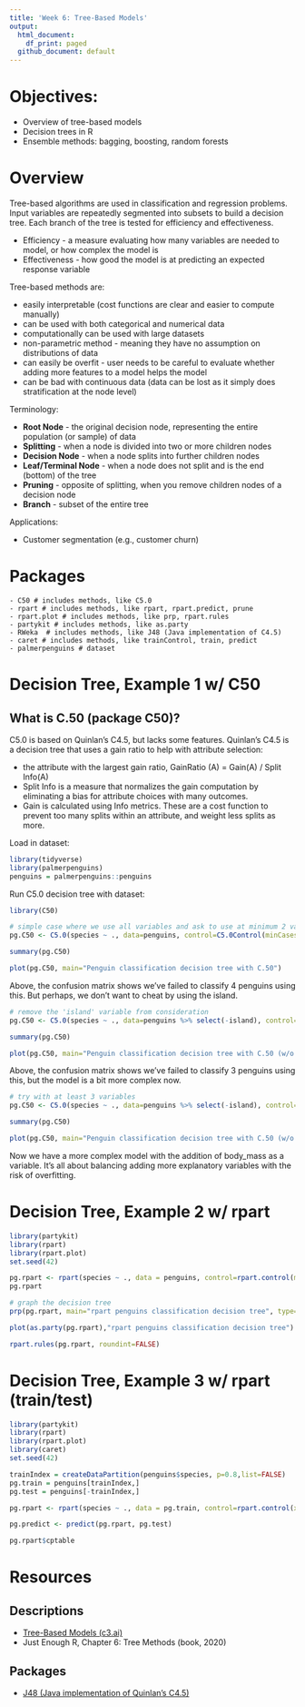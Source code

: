 ```yaml
---
title: 'Week 6: Tree-Based Models'
output:
  html_document:
    df_print: paged
  github_document: default
---
```


# Objectives:

- Overview of tree-based models
- Decision trees in R  
- Ensemble methods: bagging, boosting, random forests  

# Overview

Tree-based algorithms are used in classification and regression problems. Input variables are repeatedly segmented into subsets to build a decision tree. Each branch of the tree is tested for efficiency and effectiveness.  

- Efficiency - a measure evaluating how many variables are needed to model, or how complex the model is  
- Effectiveness - how good the model is at predicting an expected response variable  

Tree-based methods are:  

- easily interpretable (cost functions are clear and easier to compute manually)  
- can be used with both categorical and numerical data  
- computationally can be used with large datasets  
- non-parametric method - meaning they have no assumption on distributions of data  
- can easily be overfit - user needs to be careful to evaluate whether adding more features to a model helps the model  
- can be bad with continuous data (data can be lost as it simply does stratification at the node level)  

Terminology:  

- **Root Node** - the original decision node, representing the entire population (or sample) of data  
- **Splitting** - when a node is divided into two or more children nodes  
- **Decision Node** - when a node splits into further children nodes  
- **Leaf/Terminal Node** - when a node does not split and is the end (bottom) of the tree  
- **Pruning** - opposite of splitting, when you remove children nodes of a decision node  
- **Branch** - subset of the entire tree  

Applications:  

- Customer segmentation (e.g., customer churn)  

# Packages
```
- C50 # includes methods, like C5.0
- rpart # includes methods, like rpart, rpart.predict, prune  
- rpart.plot # includes methods, like prp, rpart.rules  
- partykit # includes methods, like as.party
- RWeka  # includes methods, like J48 (Java implementation of C4.5)
- caret # includes methods, like trainControl, train, predict  
- palmerpenguins # dataset
```

# Decision Tree, Example 1 w/ C50

## What is C.50 (package C50)?  

C5.0 is based on Quinlan's C4.5, but lacks some features. Quinlan's C4.5 is a decision tree that uses a gain ratio to help with attribute selection:  

- the attribute with the largest gain ratio, GainRatio (A) = Gain(A) / Split Info(A)  
- Split Info is a measure that normalizes the gain computation by eliminating a bias for attribute choices with many outcomes.  
- Gain is calculated using Info metrics. These are a cost function to prevent too many splits within an attribute, and weight less splits as more.  

Load in dataset:  
```r
library(tidyverse)
library(palmerpenguins)
penguins = palmerpenguins::penguins
```

Run C5.0 decision tree with dataset:
```r
library(C50)

# simple case where we use all variables and ask to use at minimum 2 variables to explain the data
pg.C50 <- C5.0(species ~ ., data=penguins, control=C5.0Control(minCases=2))

summary(pg.C50)

plot(pg.C50, main="Penguin classification decision tree with C.50")
```

Above, the confusion matrix shows we've failed to classify 4 penguins using this. But perhaps, we don't want to cheat by using the island.


```r

# remove the 'island' variable from consideration
pg.C50 <- C5.0(species ~ ., data=penguins %>% select(-island), control=C5.0Control(minCases=2))

summary(pg.C50)

plot(pg.C50, main="Penguin classification decision tree with C.50 (w/o island)")
```

Above, the confusion matrix shows we've failed to classify 3 penguins using this, but the model is a bit more complex now.

```r

# try with at least 3 variables
pg.C50 <- C5.0(species ~ ., data=penguins %>% select(-island), control=C5.0Control(minCases=3))

summary(pg.C50)

plot(pg.C50, main="Penguin classification decision tree with C.50 (w/o island)")
```

Now we have a more complex model with the addition of body_mass as a variable. It's all about balancing adding more explanatory variables with the risk of overfitting.  

# Decision Tree, Example 2 w/ rpart  

```r

library(partykit)
library(rpart)
library(rpart.plot)
set.seed(42)

pg.rpart <- rpart(species ~ ., data = penguins, control=rpart.control(minsplit=2), method="class")
pg.rpart

# graph the decision tree
prp(pg.rpart, main="rpart penguins classification decision tree", type=2, extra=104, fallen.leaves=TRUE, roundint=FALSE)

plot(as.party(pg.rpart),"rpart penguins classification decision tree")

rpart.rules(pg.rpart, roundint=FALSE)

```

# Decision Tree, Example 3 w/ rpart (train/test)

```r

library(partykit)
library(rpart)
library(rpart.plot)
library(caret)
set.seed(42)

trainIndex = createDataPartition(penguins$species, p=0.8,list=FALSE)
pg.train = penguins[trainIndex,]
pg.test = penguins[-trainIndex,]

pg.rpart <- rpart(species ~ ., data = pg.train, control=rpart.control(xval=10), method="class")

pg.predict <- predict(pg.rpart, pg.test)

pg.rpart$cptable

```

# Resources

## Descriptions
- [Tree-Based Models (c3.ai)](https://c3.ai/glossary/data-science/tree-based-models/)  
- Just Enough R, Chapter 6: Tree Methods (book, 2020)

## Packages
- [J48 (Java implementation of Quinlan's C4.5)](https://weka.sourceforge.io/doc.dev/weka/classifiers/trees/J48.html)  
